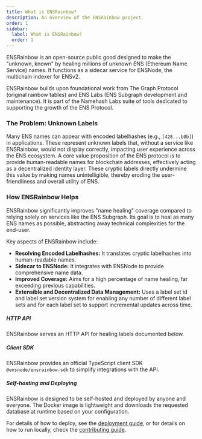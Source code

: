 ```yaml
---
title: What is ENSRainbow?
description: An overview of the ENSRainbow project.
order: 1
sidebar:
  label: What is ENSRainbow?
  order: 1
---
```



ENSRainbow is an open-source public good designed to make the "unknown, known" by healing millions of unknown ENS (Ethereum Name Service) names. It functions as a sidecar service for ENSNode, the multichain indexer for ENSv2.

ENSRainbow builds upon foundational work from The Graph Protocol (original rainbow tables) and ENS Labs (ENS Subgraph development and maintenance). It is part of the Namehash Labs suite of tools dedicated to supporting the growth of the ENS Protocol.

### The Problem: Unknown Labels

Many ENS names can appear with encoded labelhashes (e.g., `[428...b0b]`) in applications. These represent unknown labels that, without a service like ENSRainbow, would not display correctly, impacting user experience across the ENS ecosystem. A core value proposition of the ENS protocol is to provide human-readable names for blockchain addresses, effectively acting as a decentralized identity layer. These cryptic labels directly undermine this value by making names unintelligible, thereby eroding the user-friendliness and overall utility of ENS.

### How ENSRainbow Helps

ENSRainbow significantly improves "name healing" coverage compared to relying solely on services like the ENS Subgraph. Its goal is to heal as many ENS names as possible, abstracting away technical complexities for the end-user.

Key aspects of ENSRainbow include:

*   **Resolving Encoded Labelhashes:** It translates cryptic labelhashes into human-readable names.
*   **Sidecar to ENSNode:** It integrates with ENSNode to provide comprehensive name data.
*   **Improved Coverage:** Aims for a high percentage of name healing, far exceeding previous capabilities.
*   **Extensible and Decentralized Data Management:** Uses a label set id and label set version system for enabling any number of different label sets and for each label set to support incremental updates across time.

##### HTTP API

ENSRainbow serves an HTTP API for healing labels documented below.

<LinkCard
  title="API Reference"
  description="View the complete ENSRainbow API documentation"
  href="/ensrainbow/usage/api/"
/>

##### Client SDK

ENSRainbow provides an official TypeScript client SDK `@ensnode/ensrainbow-sdk` to simplify integrations with the API.

<LinkCard
  title="Client SDK"
  description="View the complete ENSRainbow API documentation"
  href="/ensrainbow/usage/client-sdk/"
/>

##### Self-hosting and Deploying

ENSRainbow is designed to be self-hosted and deployed by anyone and everyone. The Docker image is lightweight and downloads the requested database at runtime based on your configuration.

For details of how to deploy, see the [deployment guide](/ensrainbow/deploying), or for details on how to run locally, check the [contributing guide](/ensrainbow/contributing/).
